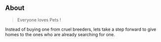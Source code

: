 ## About

> Everyone loves Pets !

Instead of buying one from cruel breeders, lets take a step forward to give homes to the ones who are already searching for one.
